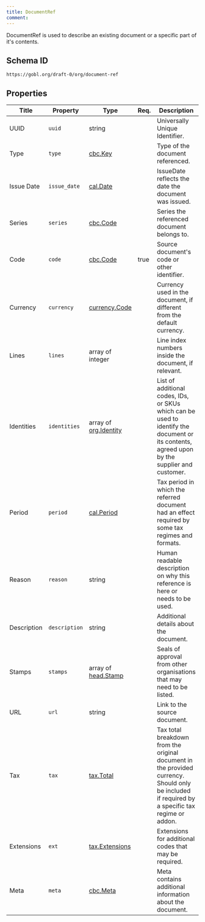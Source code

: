 ```yaml
---
title: DocumentRef
comment: 
---
```


DocumentRef is used to describe an existing document or a specific part of it's contents.

## Schema ID

`https://gobl.org/draft-0/org/document-ref`

## Properties

| Title       | Property      | Type                                           | Req. | Description                                                                                                                                     |
|-------------|---------------|------------------------------------------------|------|-------------------------------------------------------------------------------------------------------------------------------------------------|
| UUID        | `uuid`        | string                                         |      | Universally Unique Identifier.                                                                                                                  |
| Type        | `type`        | [cbc.Key](/draft-0/cbc/key)                    |      | Type of the document referenced.                                                                                                                |
| Issue Date  | `issue_date`  | [cal.Date](/draft-0/cal/date)                  |      | IssueDate reflects the date the document was issued.                                                                                            |
| Series      | `series`      | [cbc.Code](/draft-0/cbc/code)                  |      | Series the referenced document belongs to.                                                                                                      |
| Code        | `code`        | [cbc.Code](/draft-0/cbc/code)                  | true | Source document's code or other identifier.                                                                                                     |
| Currency    | `currency`    | [currency.Code](/draft-0/currency/code)        |      | Currency used in the document, if different from the default currency.                                                                          |
| Lines       | `lines`       | array of integer                               |      | Line index numbers inside the document, if relevant.                                                                                            |
| Identities  | `identities`  | array of [org.Identity](/draft-0/org/identity) |      | List of additional codes, IDs, or SKUs which can be used to identify the document or its contents, agreed upon by the supplier and customer.    |
| Period      | `period`      | [cal.Period](/draft-0/cal/period)              |      | Tax period in which the referred document had an effect required by some tax regimes and formats.                                               |
| Reason      | `reason`      | string                                         |      | Human readable description on why this reference is here or needs to be used.                                                                   |
| Description | `description` | string                                         |      | Additional details about the document.                                                                                                          |
| Stamps      | `stamps`      | array of [head.Stamp](/draft-0/head/stamp)     |      | Seals of approval from other organisations that may need to be listed.                                                                          |
| URL         | `url`         | string                                         |      | Link to the source document.                                                                                                                    |
| Tax         | `tax`         | [tax.Total](/draft-0/tax/total)                |      | Tax total breakdown from the original document in the provided currency. Should only be included if required by a specific tax regime or addon. |
| Extensions  | `ext`         | [tax.Extensions](/draft-0/tax/extensions)      |      | Extensions for additional codes that may be required.                                                                                           |
| Meta        | `meta`        | [cbc.Meta](/draft-0/cbc/meta)                  |      | Meta contains additional information about the document.                                                                                        |

